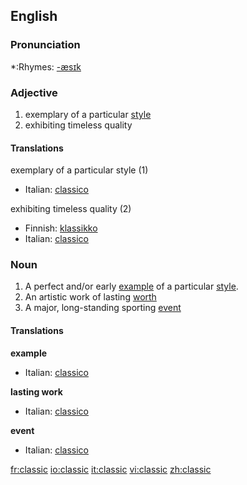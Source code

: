 ==English==

===Pronunciation===
*:Rhymes: [[Rhymes:English:-æsɪk|-æsɪk]]

===Adjective===
{{en-adj-more}}

# exemplary of a particular [[style]]
# exhibiting timeless quality

====Translations====
;exemplary of a particular style (1)
{{top}}
*Italian: [[classico]]
{{mid}}
{{bottom}}

;exhibiting timeless quality (2)
{{top}}
*Finnish: [[klassikko]]
*Italian: [[classico]]
{{mid}}
{{bottom}}

===Noun===
{{en-noun}}

# A perfect and/or early [[example]] of a particular [[style]].
# An artistic work of lasting [[worth]]
# A major, long-standing sporting [[event]]

====Translations====
'''example'''
{{top}}
*Italian: [[classico]] {{m}}
{{mid}}
{{bottom}}

'''lasting work'''
{{top}}
*Italian: [[classico]] {{m}}
{{mid}}
{{bottom}}

'''event'''
{{top}}
*Italian: [[classico]] {{m}}
{{mid}}
{{bottom}}

[[fr:classic]]
[[io:classic]]
[[it:classic]]
[[vi:classic]]
[[zh:classic]]
